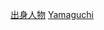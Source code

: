 {{Catnav|頁面分類|人物|各國人物|日本人|各都道府縣人物}}
{{日本行政區劃分類導航|出身人物}}
{{Commonscat|People of Yamaguchi prefecture}}

[[Category:山口縣|出身人物]]
[[Category:日本各都道府縣人物|Yamaguchi]]
